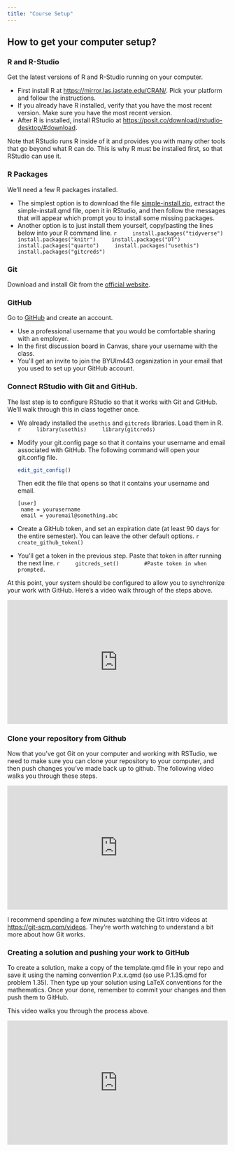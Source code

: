 ```yaml
---
title: "Course Setup"
---
```


## How to get your computer setup?

### R and R-Studio

Get the latest versions of R and R-Studio running on your computer.

-   First install R at <https://mirror.las.iastate.edu/CRAN/>. Pick your platform and follow the instructions.
-   If you already have R installed, verify that you have the most recent version. Make sure you have the most recent version.
-   After R is installed, install RStudio at <https://posit.co/download/rstudio-desktop/#download>.

Note that RStudio runs R inside of it and provides you with many other tools that go beyond what R can do. This is why R must be installed first, so that RStudio can use it.

### R Packages

We'll need a few R packages installed.

-   The simplest option is to download the file [simple-install.zip](https://byuim443.github.io/files/simple-install.zip), extract the simple-install.qmd file, open it in RStudio, and then follow the messages that will appear which prompt you to install some missing packages.
-   Another option is to just install them yourself, copy/pasting the lines below into your R command line.
    ```r
    install.packages("tidyverse")
    install.packages("knitr")
    install.packages("DT")
    install.packages("quarto")
    install.packages("usethis")
    install.packages("gitcreds")
    ```

### Git

Download and install Git from the [official website](https://git-scm.com/downloads).

### GitHub

Go to [GitHub](https://github.com/) and create an account.

-   Use a professional username that you would be comfortable sharing with an employer.
-   In the first discussion board in Canvas, share your username with the class.
-   You'll get an invite to join the BYUIm443 organization in your email that you used to set up your GitHub account. 

### Connect RStudio with Git and GitHub.

The last step is to configure RStudio so that it works with Git and GitHub. We'll walk through this in class together once.

-   We already installed the `usethis` and `gitcreds` libraries. Load them in R. 
    ```r
    library(usethis)
    library(gitcreds)
    ```

-   Modify your git.config page so that it contains your username and email associated with GitHub. The following command will open your git.config file.

    ```r
    edit_git_config()
    ```
    Then edit the file that opens so that it contains your username and email.
    ```{}
    [user]
     name = yourusername
     email = youremail@something.abc
    ```

-   Create a GitHub token, and set an expiration date (at least 90 days for the entire semester). You can leave the other default options.
    ```r
    create_github_token()
    ```

-   You’ll get a token in the previous step. Paste that token in after running the next line.
    ```r
    gitcreds_set()        #Paste token in when prompted.   
    ```
    
At this point, your system should be configured to allow you to synchronize your work with GitHub. Here's a video walk through of the steps above. 

<div style="position: relative; padding-bottom: 56.25%; height: 0;"><iframe src="https://www.loom.com/embed/c9770e42f8bb4813af94c4a512f14c71?sid=467dcece-f945-47b2-acae-dde0267a488b" frameborder="0" webkitallowfullscreen mozallowfullscreen allowfullscreen style="position: absolute; top: 0; left: 0; width: 100%; height: 100%;"></iframe></div>

### Clone your repository from Github

Now that you've got Git on your computer and working with RSTudio, we need to make sure you can clone your repository to your computer, and then push changes you've made back up to github.  The following video walks you through these steps. 

<div style="position: relative; padding-bottom: 56.25%; height: 0;"><iframe src="https://www.loom.com/embed/5cd93189f11f4bfc90d9635ff3dda7ce?sid=366a918a-239f-4513-878c-676274714f09" frameborder="0" webkitallowfullscreen mozallowfullscreen allowfullscreen style="position: absolute; top: 0; left: 0; width: 100%; height: 100%;"></iframe></div>

I recommend spending a few minutes watching the Git intro videos at [https://git-scm.com/videos](https://git-scm.com/videos). They're worth watching to understand a bit more about how Git works.  

### Creating a solution and pushing your work to GitHub

To create a solution, make a copy of the template.qmd file in your repo and save it using the naming convention P.x.x.qmd (so use P.1.35.qmd for problem 1.35).  Then type up your solution using LaTeX conventions for the mathematics.  Once your done, remember to commit your changes and then push them to GitHub. 

This video walks you through the process above. 

<div style="position: relative; padding-bottom: 56.25%; height: 0;"><iframe src="https://www.loom.com/embed/011626b2ac8545a5900f356301a894fc?sid=1707c5b8-48c4-4162-886a-6b8b8cbc323e" frameborder="0" webkitallowfullscreen mozallowfullscreen allowfullscreen style="position: absolute; top: 0; left: 0; width: 100%; height: 100%;"></iframe></div>